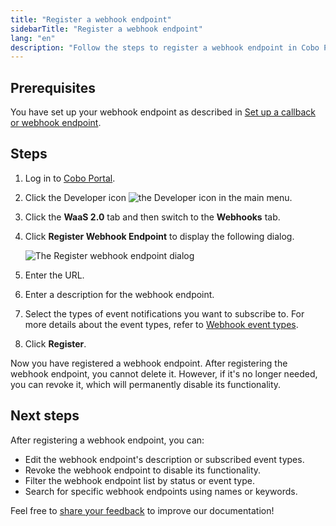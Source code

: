 ```yaml
---
title: "Register a webhook endpoint"
sidebarTitle: "Register a webhook endpoint"
lang: "en"
description: "Follow the steps to register a webhook endpoint in Cobo Portal for receiving real-time event notifications."
---
```


## Prerequisites
You have set up your webhook endpoint as described in [Set up a callback or webhook endpoint](https://www.cobo.com/developers/v2/guides/webhooks-callbacks/set-up-endpoint).

## Steps

1. Log in to [Cobo Portal](https://portal.cobo.com/login).
2. Click the Developer icon <img src="/en/images/common/icon_developer.svg" className="icon" alt="the Developer icon" /> in the main menu.
3. Click the **WaaS 2.0** tab and then switch to the **Webhooks** tab.
4. Click **Register Webhook Endpoint** to display the following dialog.

    <img src="/en/images/developer-console/register_webhook_endpoint.png" className="screenshot_modal" alt="The Register webhook endpoint dialog" />

5. Enter the URL.
6. Enter a description for the webhook endpoint.
7. Select the types of event notifications you want to subscribe to.
    <Note>For more details about the event types, refer to [Webhook event types](https://www.cobo.com/developers/v2/guides/webhooks-callbacks/webhook-event-type#webhook-event-types).</Note>
8. Click **Register**.

Now you have registered a webhook endpoint. After registering the webhook endpoint, you cannot delete it. However, if it's no longer needed, you can revoke it, which will permanently disable its functionality.

## Next steps

After registering a webhook endpoint, you can:
- Edit the webhook endpoint's description or subscribed event types.
- Revoke the webhook endpoint to disable its functionality.
- Filter the webhook endpoint list by status or event type.
- Search for specific webhook endpoints using names or keywords.

<Tip>Feel free to [share your feedback](https://forms.zohopublic.com/cobo/form/DocumentFeedbackForm/formperma/QvLOhxJv1_JMsJ-1dleZ8Itb_7rzN-LtgvsDdxosoVI?referrername=manuals) to improve our documentation!</Tip>
